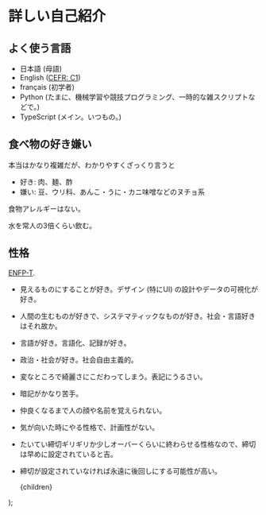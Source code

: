 
# 詳しい自己紹介

## よく使う言語

* 日本語 (母語)
* English ([CEFR: C1](https://www.efset.org/cefr/c1/))
* français (初学者)
* Python (たまに、機械学習や競技プログラミング、一時的な雑スクリプトなどで。)
* TypeScript (メイン。いつもの。)

## 食べ物の好き嫌い

本当はかなり複雑だが、わかりやすくざっくり言うと

* 好き: 肉、麺、酢
* 嫌い: 豆、ウリ科、あんこ・うに・カニ味噌などのヌチョ系

食物アレルギーはない。

水を常人の3倍くらい飲む。

## 性格

[ENFP-T](https://www.16personalities.com/ja/enfp%E5%9E%8B%E3%81%AE%E6%80%A7%E6%A0%BC).

* 見えるものにすることが好き。デザイン (特にUI) の設計やデータの可視化が好き。
* 人間の生むものが好きで、システマティックなものが好き。社会・言語好きはそれ故か。
* 言語が好き。言語化、記録が好き。
* 政治・社会が好き。社会自由主義的。
* 変なところで綺麗さにこだわってしまう。表記にうるさい。
* 暗記がかなり苦手。
* 仲良くなるまで人の顔や名前を覚えられない。
* 気が向いた時にやる性格で、計画性がない。
* たいてい締切ギリギリか少しオーバーくらいに終わらせる性格なので、締切は早めに設定されていると吉。
* 締切が設定されていなければ永遠に後回しにする可能性が高い。

    <Layout title='詳しい自己紹介 | hideo54.com'>
        {children}
    </Layout>
);
